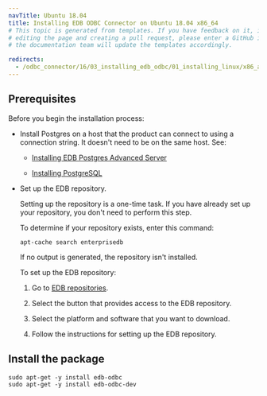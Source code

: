 ```yaml
---
navTitle: Ubuntu 18.04
title: Installing EDB ODBC Connector on Ubuntu 18.04 x86_64
# This topic is generated from templates. If you have feedback on it, instead of
# editing the page and creating a pull request, please enter a GitHub issue and
# the documentation team will update the templates accordingly.

redirects:
  - /odbc_connector/16/03_installing_edb_odbc/01_installing_linux/x86_amd64/odbc13_ubuntu18_x86
---
```


## Prerequisites

Before you begin the installation process:

- Install Postgres on a host that the product can connect to using a connection string. It doesn't need to be on the same host. See:

  - [Installing EDB Postgres Advanced Server](/epas/latest/installing/)

  - [Installing PostgreSQL](https://www.postgresql.org/download/)

- Set up the EDB repository.

  Setting up the repository is a one-time task. If you have already set up your repository, you don't need to perform this step.

  To determine if your repository exists, enter this command:

  `apt-cache search enterprisedb`

  If no output is generated, the repository isn't installed.

  To set up the EDB repository:

  1. Go to [EDB repositories](https://www.enterprisedb.com/repos-downloads).

  1. Select the button that provides access to the EDB repository.

  1. Select the platform and software that you want to download.

  1. Follow the instructions for setting up the EDB repository.

## Install the package

```shell
sudo apt-get -y install edb-odbc
sudo apt-get -y install edb-odbc-dev
```

